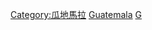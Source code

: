 {{Commons cat|Culture of Guatemala}}
{{Commonscat|Culture of Guatemala}}

[[Category:瓜地馬拉|Category:瓜地馬拉]]
[[Category:北美洲各国文化|Guatemala]]
[[Category:中美洲文化|G]]